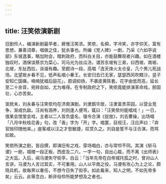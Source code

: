 ```yaml
---
---
---
```

title: 汪笑侬演新剧
---



旧剧伶人，编演新剧最早者，厥惟汪笑浓。笑侬，名僢，字冷笑，亦字仰天，富有思想，兼善词章，唱做之佳，犹余事也。所编《党人碑》一剧，乃采《六如亭说部》东坡逸事，略加附会，暗刺政府，而科白关目，亦能鼓舞观者兴趣。如在酒楼独叹时，酒保误蔡京为菜心，司马光为丝瓜汤，谓苏东坡有三弟，曰西坡、南坡、北坡，东扯西拉，诙谐有趣。至题诗一段，高唱「连天烽火太仓皇，几个男儿死战场。北望故乡看不见，低声私唱小秦王。长安归去已无家，瑟瑟西风吹黯沙。竖子安知亡国痛，喃喃犹唱后庭花」，腔调抑扬，不袭皮黄陈套。花字由低而高，延长至二十余音，宛转自如，尤为难得。在专制政府之下，笑侬竟能排演革命戏，胆固壮，心亦苦矣。

宣统末，刘永春与汪笑侬均在济南演剧，刘隶鹊华居，汪隶富贵茶园，以营业竞争，渐成仇敌。汪尚有涵养，刘则逢人便骂，辄曰：「汪笑侬何能唱戏！」一日，值某会馆堂会戏，主者以二人皆负盛名，强令合演《捉放》，刘去曹操，出场唱「八月中秋桂花香」句，改「香」字为「开」字。唱罢，目视汪，汪应声曰：「弃官抛印随他来。」座客咸以汪之才思敏捷，叹赏久之。刘自是誓不与汪合演，而骂如故。

笑侬所演之剧，皆自撰，即演旧有之戏，穿场唱白，亦与常伶不同。其演《斩马谡》一剧，城楼一段正板、西皮及二六，一字一句，自出心裁，而不离《出师表》之大旨。入后，闻马谡失守街亭，白云：「当年先帝在白帝城托孤之时，曾对山人言讲，马谡为人言过其实，不可重用。山人以平南之役，马谡有攻心为上之论，颇晓兵机，故每畀以重任，不想今日失了街亭。如此看来，知人之明，不如先帝多矣」云云。此等念白，断非俗伶所能梦想及之者也。